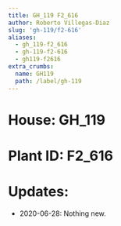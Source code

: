 ```yaml
---
title: GH_119 F2_616
author: Roberto Villegas-Diaz
slug: 'gh-119/f2-616'
aliases:
  - gh_119-f2_616
  - gh-119-f2-616
  - gh119-f2616
extra_crumbs:
  name: GH119
  path: /label/gh-119
---
```


# **House**: GH_119
# **Plant ID**: F2_616
# **Updates**: 
 - 2020-06-28: Nothing new.
